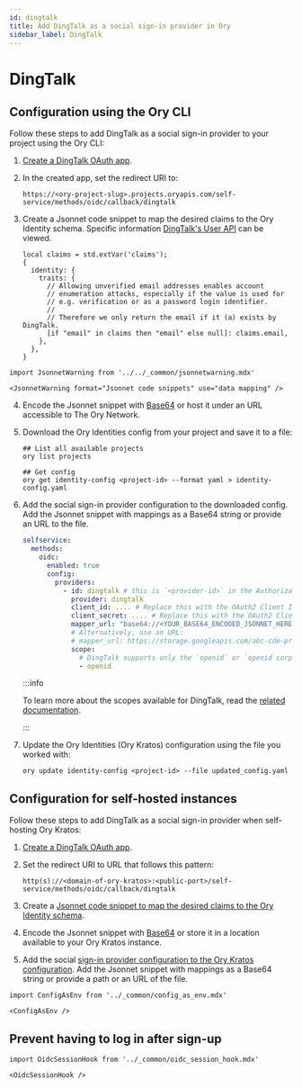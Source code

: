 ```yaml
---
id: dingtalk
title: Add DingTalk as a social sign-in provider in Ory
sidebar_label: DingTalk
---
```


# DingTalk

## Configuration using the Ory CLI

Follow these steps to add DingTalk as a social sign-in provider to your project using the Ory CLI:

1. [Create a DingTalk OAuth app](https://open-dev.dingtalk.com/fe/app#/corp/app).
2. In the created app, set the redirect URI to:

   ```shell
   https://<ory-project-slug>.projects.oryapis.com/self-service/methods/oidc/callback/dingtalk
   ```

<a name="mapping"></a>

3. Create a Jsonnet code snippet to map the desired claims to the Ory Identity schema. Specific information
   [DingTalk's User API](https://open.dingtalk.com/document/orgapp-server/dingtalk-retrieve-user-information) can be viewed.

   ```jsonnet
   local claims = std.extVar('claims');
   {
     identity: {
       traits: {
         // Allowing unverified email addresses enables account
         // enumeration attacks, especially if the value is used for
         // e.g. verification or as a password login identifier.
         //
         // Therefore we only return the email if it (a) exists by DingTalk.
         [if "email" in claims then "email" else null]: claims.email,
       },
     },
   }
   ```

```mdx-code-block
import JsonnetWarning from '../../_common/jsonnetwarning.mdx'

<JsonnetWarning format="Jsonnet code snippets" use="data mapping" />
```

4. Encode the Jsonnet snippet with [Base64](https://www.base64encode.org/) or host it under an URL accessible to The Ory Network.
5. Download the Ory Identities config from your project and save it to a file:

   ```shell
   ## List all available projects
   ory list projects

   ## Get config
   ory get identity-config <project-id> --format yaml > identity-config.yaml
   ```

<a name="config"></a>

6. Add the social sign-in provider configuration to the downloaded config. Add the Jsonnet snippet with mappings as a Base64
   string or provide an URL to the file.

   ```yaml
   selfservice:
     methods:
       oidc:
         enabled: true
         config:
           providers:
             - id: dingtalk # this is `<provider-id>` in the Authorization callback URL. DO NOT CHANGE IT ONCE SET!
               provider: dingtalk
               client_id: .... # Replace this with the OAuth2 Client ID provided by DingTalk
               client_secret: .... # Replace this with the OAuth2 Client Secret provided by DingTalk
               mapper_url: "base64://<YOUR_BASE64_ENCODED_JSONNET_HERE>"
               # Alternatively, use an URL:
               # mapper_url: https://storage.googleapis.com/abc-cde-prd/9cac9717f007808bf17f22ce7f4295c739604b183f05ac4afb4
               scope:
                 # DingTalk supports only the `openid` or `openid corpid` scopes. For a basic setup, use the `openid` scope.
                 - openid
   ```

   :::info

   To learn more about the scopes available for DingTalk, read the
   [related documentation](https://open.dingtalk.com/document/orgapp-server/tutorial-obtaining-user-personal-information).

   :::

7. Update the Ory Identities (Ory Kratos) configuration using the file you worked with:

   ```shell
   ory update identity-config <project-id> --file updated_config.yaml
   ```

## Configuration for self-hosted instances

Follow these steps to add DingTalk as a social sign-in provider when self-hosting Ory Kratos:

1. [Create a DingTalk OAuth app](https://open-dev.dingtalk.com/fe/app#/corp/app).
2. Set the redirect URI to URL that follows this pattern:

   ```shell
   http(s)://<domain-of-ory-kratos>:<public-port>/self-service/methods/oidc/callback/dingtalk
   ```

3. Create a [Jsonnet code snippet to map the desired claims to the Ory Identity schema](#mapping).
4. Encode the Jsonnet snippet with [Base64](https://www.base64encode.org/) or store it in a location available to your Ory Kratos
   instance.
5. Add the social [sign-in provider configuration to the Ory Kratos configuration](#config). Add the Jsonnet snippet with mappings
   as a Base64 string or provide a path or an URL of the file.

```mdx-code-block
import ConfigAsEnv from '../_common/config_as_env.mdx'

<ConfigAsEnv />
```

## Prevent having to log in after sign-up

```mdx-code-block
import OidcSessionHook from '../_common/oidc_session_hook.mdx'

<OidcSessionHook />
```
